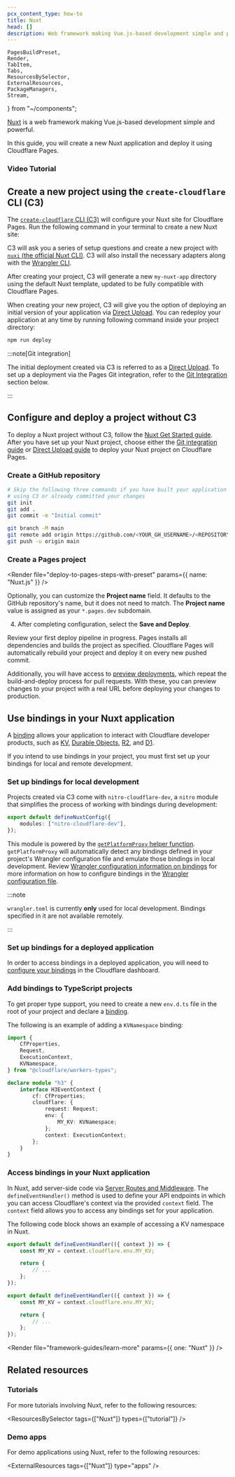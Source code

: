 ```yaml
---
pcx_content_type: how-to
title: Nuxt
head: []
description: Web framework making Vue.js-based development simple and powerful.
---
```


	PagesBuildPreset,
	Render,
	TabItem,
	Tabs,
	ResourcesBySelector,
	ExternalResources,
	PackageManagers,
	Stream,
} from "~/components";

[Nuxt](https://nuxt.com) is a web framework making Vue.js-based development simple and powerful.

In this guide, you will create a new Nuxt application and deploy it using Cloudflare Pages.

### Video Tutorial

<Stream
	id="fd106a56e13af42eb39b35c499432e4b"
	title="Deploy a Nuxt Application to Cloudflare"
	thumbnail="2.5s"
/>

## Create a new project using the `create-cloudflare` CLI (C3)

The [`create-cloudflare` CLI (C3)](/pages/get-started/c3/) will configure your Nuxt site for Cloudflare Pages. Run the following command in your terminal to create a new Nuxt site:

<PackageManagers
	type="create"
	pkg="cloudflare@latest my-nuxt-app"
	args="--framework=nux --platform=pages"
/>

C3 will ask you a series of setup questions and create a new project with [`nuxi` (the official Nuxt CLI)](https://github.com/nuxt/cli). C3 will also install the necessary adapters along with the [Wrangler CLI](/workers/wrangler/install-and-update/#check-your-wrangler-version).

After creating your project, C3 will generate a new `my-nuxt-app` directory using the default Nuxt template, updated to be fully compatible with Cloudflare Pages.

When creating your new project, C3 will give you the option of deploying an initial version of your application via [Direct Upload](/pages/how-to/use-direct-upload-with-continuous-integration/). You can redeploy your application at any time by running following command inside your project directory:

```sh
npm run deploy
```

:::note[Git integration]

The initial deployment created via C3 is referred to as a [Direct Upload](/pages/get-started/direct-upload/). To set up a deployment via the Pages Git integration, refer to the [Git Integration](#git-integration) section below.

:::

## Configure and deploy a project without C3

To deploy a Nuxt project without C3, follow the [Nuxt Get Started guide](https://nuxt.com/docs/getting-started/installation). After you have set up your Nuxt project, choose either the [Git integration guide](/pages/get-started/git-integration/) or [Direct Upload guide](/pages/get-started/direct-upload/) to deploy your Nuxt project on Cloudflare Pages.

<Render file="framework-guides/git-integration" />

### Create a GitHub repository

<Render file="framework-guides/create-gh-repo" />

```sh
# Skip the following three commands if you have built your application
# using C3 or already committed your changes
git init
git add .
git commit -m "Initial commit"

git branch -M main
git remote add origin https://github.com/<YOUR_GH_USERNAME>/<REPOSITORY_NAME>
git push -u origin main
```

### Create a Pages project

<Render file="deploy-to-pages-steps-with-preset" params={{ name: "Nuxt.js" }} />

<PagesBuildPreset framework="nuxt-js" />

Optionally, you can customize the **Project name** field. It defaults to the GitHub repository's name, but it does not need to match. The **Project name** value is assigned as your `*.pages.dev` subdomain.

4. After completing configuration, select the **Save and Deploy**.

Review your first deploy pipeline in progress. Pages installs all dependencies and builds the project as specified. Cloudflare Pages will automatically rebuild your project and deploy it on every new pushed commit.

Additionally, you will have access to [preview deployments](/pages/configuration/preview-deployments/), which repeat the build-and-deploy process for pull requests. With these, you can preview changes to your project with a real URL before deploying your changes to production.

## Use bindings in your Nuxt application

A [binding](/pages/functions/bindings/) allows your application to interact with Cloudflare developer products, such as [KV](/kv/), [Durable Objects](/durable-objects/), [R2](/r2/), and [D1](/d1/).

If you intend to use bindings in your project, you must first set up your bindings for local and remote development.

### Set up bindings for local development

Projects created via C3 come with `nitro-cloudflare-dev`, a `nitro` module that simplifies the process of working with bindings during development:

```typescript
export default defineNuxtConfig({
	modules: ["nitro-cloudflare-dev"],
});
```

This module is powered by the [`getPlatformProxy` helper function](/workers/wrangler/api#getplatformproxy). `getPlatformProxy` will automatically detect any bindings defined in your project's Wrangler configuration file and emulate those bindings in local development. Review [Wrangler configuration information on bindings](/workers/wrangler/configuration/#bindings) for more information on how to configure bindings in the [Wrangler configuration file](/workers/wrangler/configuration/).

:::note

`wrangler.toml` is currently **only** used for local development. Bindings specified in it are not available remotely.

:::

### Set up bindings for a deployed application

In order to access bindings in a deployed application, you will need to [configure your bindings](/pages/functions/bindings/) in the Cloudflare dashboard.

### Add bindings to TypeScript projects

To get proper type support, you need to create a new `env.d.ts` file in the root of your project and declare a [binding](/pages/functions/bindings/).

The following is an example of adding a `KVNamespace` binding:

```ts null {9}
import {
	CfProperties,
	Request,
	ExecutionContext,
	KVNamespace,
} from "@cloudflare/workers-types";

declare module "h3" {
	interface H3EventContext {
		cf: CfProperties;
		cloudflare: {
			request: Request;
			env: {
				MY_KV: KVNamespace;
			};
			context: ExecutionContext;
		};
	}
}
```

### Access bindings in your Nuxt application

In Nuxt, add server-side code via [Server Routes and Middleware](https://nuxt.com/docs/guide/directory-structure/server#server-directory). The `defineEventHandler()` method is used to define your API endpoints in which you can access Cloudflare's context via the provided `context` field. The `context` field allows you to access any bindings set for your application.

The following code block shows an example of accessing a KV namespace in Nuxt.

<Tabs> <TabItem label="JavaScript" icon="seti:javascript">

```javascript null {2}
export default defineEventHandler(({ context }) => {
	const MY_KV = context.cloudflare.env.MY_KV;

	return {
		// ...
	};
});
```

</TabItem> <TabItem label="TypeScript" icon="seti:typescript">

```typescript null {2}
export default defineEventHandler(({ context }) => {
	const MY_KV = context.cloudflare.env.MY_KV;

	return {
		// ...
	};
});
```

</TabItem> </Tabs>

<Render file="framework-guides/learn-more" params={{ one: "Nuxt" }} />

## Related resources

### Tutorials

For more tutorials involving Nuxt, refer to the following resources:

<ResourcesBySelector tags={["Nuxt"]} types={["tutorial"]} />

### Demo apps

For demo applications using Nuxt, refer to the following resources:

<ExternalResources tags={["Nuxt"]} type="apps" />
